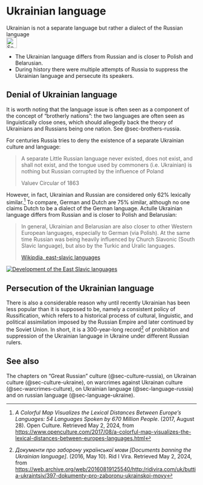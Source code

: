 # Ukrainian language {#sec-language-ukraine}

::: {.callout-caution title="Myth"}
Ukrainian is not a separate language but rather a dialect of the Russian language
[<br>![Search for topic in EUvsDisinfo](../all_common_img/EUvsDisinfo_400x240.jpg){height=2em}](https://euvsdisinfo.eu/disinformation-cases/?text=ukrainian%20language&sort=relevance)
:::

::: {.callout-tip title="Truth"}
- The Ukrainian language differs from Russian and is closer to Polish and Belarusian.
- During history there were multiple attempts of Russia to suppress the Ukrainian language and persecute its speakers.
:::

## Denial of Ukrainian language

It is worth noting that the language issue is often seen as a component of the concept of “brotherly nations”: the two languages are often seen as linguistically close ones, which should allegedly back the theory of Ukrainians and Russians being one nation. See @sec-brothers-russia.

For centuries Russia tries to deny the existence of a separate Ukrainian culture and language:

> A separate Little Russian language never existed, does not exist, and shall not exist, and the tongue used by commoners (i.e. Ukrainian) is nothing but Russian corrupted by the influence of Poland
>
> Valuev Circular of 1863

However, in fact, Ukrainian and Russian are considered only 62% lexically similar.[^language-ukraine-1] To compare, German and Dutch are 75% similar, although no one claims Dutch to be a dialect of the German language. Actulle Ukrainian language differs from Russian and is closer to Polish and Belarusian:

> In general, Ukrainian and Belarusian are also closer to other Western European languages, especially to German (via Polish). At the same time Russian was being heavily influenced by Church Slavonic (South Slavic language), but also by the Turkic and Uralic languages.
>
> [Wikipdia, east-slavic languages](https://en.wikipedia.org/wiki/East_Slavic_languages)

[![Development of the East Slavic languages](Ostslawische_Sprachen.jpg)](https://en.wikipedia.org/wiki/Old_East_Slavic)


## Persecution of the Ukrainian language

There is also a considerable reason why until recently Ukrainian has been less popular than it is supposed to be, namely a consistent policy of Russification, which refers to a historical process of cultural, linguistic, and political assimilation imposed by the Russian Empire and later continued by the Soviet Union. In short, it is a 300-year-long record[^language-ukraine-2] of prohibition and suppression of the Ukrainian language in Ukraine under different Russian rulers. 


## See also

The chapters on "Great Russian" culture (@sec-culture-russia), on Ukrainan culture (@sec-culture-ukraine), on warcrimes against Ukrainan culture (@sec-warcrimes-culture), on Ukrainian language (@sec-language-russia) and on russian language (@sec-language-ukraine).



[^language-ukraine-1]:  *A Colorful Map Visualizes the Lexical Distances Between Europe’s Languages: 54 Languages Spoken by 670 Million People*. (2017, August 28). Open Culture. Retrieved May 2, 2024, from [https://www.openculture.com/2017/08/a-colorful-map-visualizes-the-lexical-distances-between-europes-languages.html](https://www.openculture.com/2017/08/a-colorful-map-visualizes-the-lexical-distances-between-europes-languages.html)

[^language-ukraine-2]:  *Документи про заборону української мови \[Documents banning the Ukrainian language\]*. (2016, May 10). Rid I Vira. Retrieved May 2, 2024, from [https://web.archive.org/web/20160819125540/http:/ridivira.com/uk/buttia-ukraintsiv/397-dokumenty-pro-zaboronu-ukrainskoi-movy](https://web.archive.org/web/20160819125540/http:/ridivira.com/uk/buttia-ukraintsiv/397-dokumenty-pro-zaboronu-ukrainskoi-movy)
